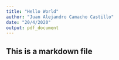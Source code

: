 ```yaml
---
title: "Hello World"
author: "Juan Alejandro Camacho Castillo"
date: "20/4/2020"
output: pdf_document
---
```


## This is a markdown file